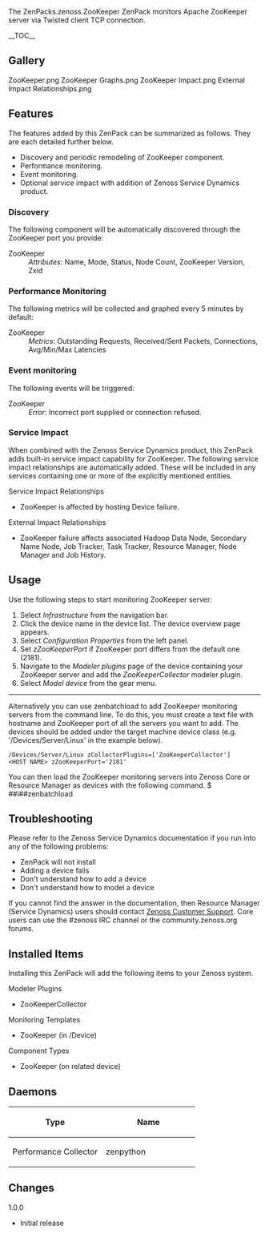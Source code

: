 {{ZenPack
|Summary=This ZenPack provides status and performance monitoring of ZooKeeper.
|Organization=Zenoss, Inc.
|ZenPack name=ZenPacks.zenoss.ZooKeeper
|Source URI=
|Releases={{Release
|Version=
|Tag=
|Release date=
|Compatible with=Zenoss Core 4.2.x, Zenoss Resource Manager 4.1.x, Zenoss Resource Manager 4.2.x
|Requires=PythonCollector
}}
|Devices=
|Applications={{Application
|Product Name=Apache ZooKeeper
}}
|Integrations=
|DataAudits=
|Binaries=
|Flavor=
}}

The <span class="zenpack">ZenPacks.zenoss.ZooKeeper</span> ZenPack monitors Apache ZooKeeper 
server via Twisted client TCP connection.

__TOC__

== Gallery ==
<gallery widths=250px heights=127px>
ZooKeeper.png
ZooKeeper Graphs.png
ZooKeeper Impact.png
External Impact Relationships.png
</gallery>

== Features ==
The features added by this ZenPack can be summarized as follows.
They are each detailed further below.
* Discovery and periodic remodeling of ZooKeeper component.
* Performance monitoring.
* Event monitoring.
* Optional service impact with addition of Zenoss Service Dynamics product.

=== Discovery ===
The following component will be automatically discovered through the ZooKeeper port you provide:
; ZooKeeper
: ''Attributes'': Name, Mode, Status, Node Count, ZooKeeper Version, Zxid

=== Performance Monitoring ===
The following metrics will be collected and graphed every 5 minutes by default:
; ZooKeeper
: ''Metrics'': Outstanding Requests, Received/Sent Packets, Connections, Avg/Min/Max Latencies

=== Event monitoring ===
The following events will be triggered:
; ZooKeeper
: ''Error'': Incorrect port supplied or connection refused.

=== Service Impact ===
When combined with the Zenoss Service Dynamics product, this ZenPack adds
built-in service impact capability for ZooKeeper. The following service impact
relationships are automatically added. These will be included in any services
containing one or more of the explicitly mentioned entities.
;Service Impact Relationships
* ZooKeeper is affected by hosting Device failure.
;External Impact Relationships
* ZooKeeper failure affects associated Hadoop Data Node, Secondary Name Node, Job Tracker, Task Tracker, Resource Manager, Node Manager and Job History.

== Usage ==
Use the following steps to start monitoring ZooKeeper server:
# Select ''Infrastructure'' from the navigation bar.
# Click the device name in the device list. The device overview page appears.
# Select ''Configuration Properties'' from the left panel.
# Set ''zZooKeeperPort'' if ZooKeeper port differs from the default one (2181).
# Navigate to the ''Modeler plugins'' page of the device containing your ZooKeeper server and add the ''ZooKeeperCollector'' modeler plugin.
# Select ''Model device'' from the gear menu.

----


Alternatively you can use zenbatchload to add ZooKeeper monitoring servers from the command line.
To do this, you must create a text file with hostname and ZooKeeper port of all the
servers you want to add. The devices should be added under the target machine device class
(e.g. '/Devices/Server/Linux' in the example below).
<syntaxhighlight lang="text">
/Devices/Server/Linux zCollectorPlugins=['ZooKeeperCollector']
<HOST NAME> zZooKeeperPort='2181'
</syntaxhighlight>
You can then load the ZooKeeper monitoring servers into Zenoss Core or Resource Manager as devices with the following command.
<console>
$ ##i##zenbatchload <filename>
</console>

== Troubleshooting ==
Please refer to the Zenoss Service Dynamics documentation if you run into
any of the following problems:
* ZenPack will not install
* Adding a device fails
* Don't understand how to add a device
* Don't understand how to model a device
If you cannot find the answer in the documentation, then Resource Manager (Service Dynamics)
users should contact [https://support.zenoss.com Zenoss Customer Support].
Core users can use the #zenoss IRC channel or the community.zenoss.org forums.

== Installed Items ==
Installing this ZenPack will add the following items to your Zenoss system.
;Modeler Plugins
* ZooKeeperCollector
;Monitoring Templates
* ZooKeeper (in /Device)
;Component Types
* ZooKeeper (on related device)
== Daemons ==
{| class="wikitable"
!width="50%"|Type
!width="50%"|Name
|-
|Performance Collector
|zenpython
|}

== Changes ==
;1.0.0
* Initial release

{{ZenPackFooter}}
